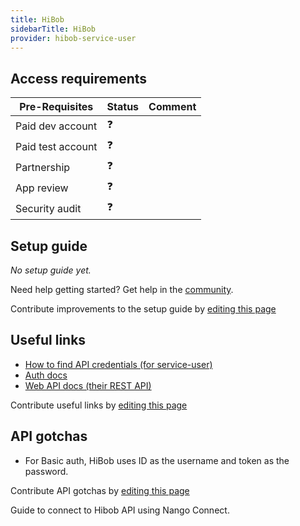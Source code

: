 ```yaml
---
title: HiBob
sidebarTitle: HiBob
provider: hibob-service-user
---
```




<Overview />
<PreBuiltTooling provider={providers[pageMetadata.provider]} />
<PreBuiltUseCases />

## Access requirements
| Pre-Requisites | Status | Comment|
| - | - | - |
| Paid dev account | ❓ |  |
| Paid test account | ❓ |  |
| Partnership | ❓ | |
| App review | ❓ |  |
| Security audit | ❓ | |


## Setup guide

_No setup guide yet._

<Tip>Need help getting started? Get help in the [community](https://nango.dev/slack).</Tip>

<Note>Contribute improvements to the setup guide by [editing this page](https://github.com/nangohq/nango/tree/master/docs-v2/integrations/all/hibob.mdx)</Note>


## Useful links

-   [How to find API credentials (for service-user)](https://apidocs.hibob.com/docs/api-service-users#how-to-create-a-new-service-user)
-   [Auth docs](https://apidocs.hibob.com/docs/api-service-users#using-service-users-in-bob)
-   [Web API docs (their REST API)](https://apidocs.hibob.com/reference)

<Note>Contribute useful links by [editing this page](https://github.com/nangohq/nango/tree/master/docs-v2/integrations/all/hibob.mdx)</Note>

## API gotchas

- For Basic auth, HiBob uses ID as the username and token as the password.

<Note>Contribute API gotchas by [editing this page](https://github.com/nangohq/nango/tree/master/docs-v2/integrations/all/hibob.mdx)</Note>

<Card title="Connect to Hibob" icon="link" href="/integrations/all/hibob-service-user/connect" horizontal>
  Guide to connect to Hibob API using Nango Connect.
</Card>
